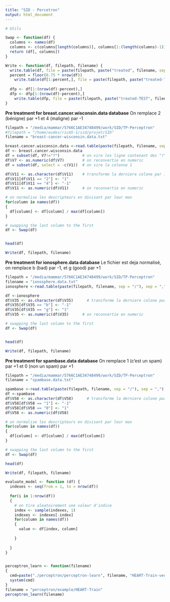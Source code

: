 ```yaml
---
title: "SID - Percetron"
output: html_document
---
```


```r
# Utils

Swap <- function(df) {
  columns <- names(df)
  columns <- c(columns[length(columns)], columns[1:(length(columns)-1)])
  return (df[, columns])
}

Write <- function(df, filepath, filename) {
  write.table(df, file = paste(filepath, paste("treated", filename, sep = "-"), sep = "/"), quote = FALSE, row.names = FALSE, col.names = FALSE, sep = " ")
  percent = floor(0.75 * nrow(df))
    write.table(df[1:percent,], file = paste(filepath, paste("treated-TRAIN", filename, sep = "-"), sep = "/"), quote = FALSE, row.names = FALSE, col.names = FALSE, sep = " ")
  
  dfp <- df[1:(nrow(df)-percent),]
  dfp <- dfp[1:(nrow(df)-percent),]
    write.table(dfp, file = paste(filepath, paste("treated-TEST", filename, sep = "-"), sep = "/"), quote = FALSE, row.names = FALSE, col.names = FALSE, sep = " ")
}

```

**Pre treatment for breast.cancer.wisconsin.data database**
On remplace 2 (bénigne) par +1 et 4 (maligne) par -1
```r
filepath = "/media/mammar/5766C1AE34748499/work/SID/TP-Perceptron"
#filepath = "/home/eudes/ricm5-1/sid/projet/SID"
filename = "breast-cancer-wisconsin.data.txt"

breast.cancer.wisconsin.data <-read.table(paste(filepath, filename, sep = "/"), sep = ",")
df <- breast.cancer.wisconsin.data
df = subset(df, V7!="?")          # on vire les ligne contenant des "?"
df$V7 <- as.numeric(df$V7)        # on reconvertie en numeric
df = subset(df, select = -c(V1))  # on vire la colonne 1

df$V11 <- as.character(df$V11)    # transforme la derniere colone par 1 et -1
df$V11[df$V11 == "2"] <- "1"
df$V11[df$V11 == "4"] <- "-1"
df$V11 <- as.numeric(df$V11)      # on reconvertie en numeric

# on normalise les descripteurs en divisant par leur max
for(column in names(df))
{
  df[column] <- df[column] / max(df[column])
}

# swapping the last column to the first
df <- Swap(df)


head(df)

Write(df, filepath, filename)

```


**Pre treatment for ionosphere.data database**
Le fichier est deja normalisé, on remplace b (bad) par -1, et g (good) par +1
```r
filepath = "/media/mammar/5766C1AE34748499/work/SID/TP-Perceptron"
filename = "ionosphere.data.txt"
ionosphere <-read.table(paste(filepath, filename, sep = "/"), sep = ",")

df <-ionosphere
df$V35 <- as.character(df$V35)      # transforme la derniere colone par 1 et -1
df$V35[df$V35 == "b"] <- "-1"
df$V35[df$V35 == "g"] <- "1" 
df$V35 <- as.numeric(df$V35)      # on reconvertie en numeric

# swapping the last column to the first
df <- Swap(df)


head(df)

Write(df, filepath, filename)
```

**Pre treatment for spambase.data database**
On remplace 1 (c'est un spam) par +1 et 0 (non un spam) par +1
```r
filepath = "/media/mammar/5766C1AE34748499/work/SID/TP-Perceptron"
filename = "spambase.data.txt"

spambase <-read.table(paste(filepath, filename, sep = "/"), sep = ",")
df <-spambase
df$V58 <- as.character(df$V58)      # transforme la derniere colone par 1 et -1
df$V58[df$V58 == "1"] <- "-1"
df$V58[df$V58 == "0"] <- "1"
df$V58 <- as.numeric(df$V58)

# on normalise les descripteurs en divisant par leur max
for(column in names(df))
{
  df[column] <- df[column] / max(df[column])
}

# swapping the last column to the first
df <- Swap(df)

head(df)

Write(df, filepath, filename)
```


```r
evaluate_model <- function (df) {
  indexes <- seq(from = 1, to = nrow(df))
  
  for(i in 1:nrow(df))
  {
    # on tire aleatoirement une valeur d'indice
    index <- sample(indexes, 1)
    indexes <- indexes[-index]
    for(column in names(df))
    {
      value <- df[index, column]
      
    }
    
  }
}



```

```r
perceptron_learn <- function(filename)
{
  cmd=paste("./perceptron/perceptron-learn", filename, "HEART-Train-vecteur" ,sep=' ')
  system(cmd)
}
filename = "perceptron/example/HEART-Train"
perceptron_learn(filename)
```

